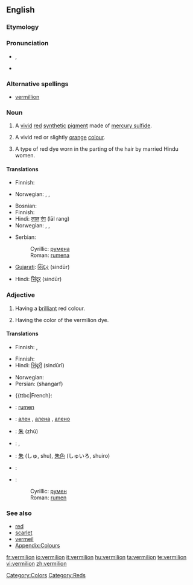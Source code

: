 ==English==

===Etymology===
{{rfe}}

===Pronunciation===
* {{a|UK}} {{IPA|/vɜː(ɹ)ˈmɪl.jən/}}, {{SAMPA|/v3:(r)"mIl.j@n/}}
* {{rhymes|ɪljən}}

===Alternative spellings===
* [[vermillion]]

===Noun===
{{en-noun}}

# A [[vivid]] [[red]] [[synthetic]] [[pigment]] made of [[mercury sulfide]].
# {{colour}} A vivid red or slightly [[orange]] [[colour]].
#: {{colour panel|E34234}}
# A type of red dye worn in the parting of the hair by married Hindu women.

====Translations====
{{trans-top|pigment}}
*Finnish: {{t-|fi|sinooperipunainen}}
{{trans-mid}}
*Norwegian: {{t-|no|sinober|m}}, {{t-|no|sinoberrødt|n}}, {{t-|no|vermilion|m}}
{{trans-bottom}}

{{trans-top|colour}}
*Bosnian: {{t-|bs|rumena|f}}
*Finnish: {{t-|fi|sinooperinpunainen}}
*Hindi: [[लाल]] [[रंग]] (lāl rang)
*Norwegian: {{t-|no|sinober|m}}, {{t-|no|sinoberrødt|n}}, {{t-|no|vermilion|m}}
{{trans-mid}}
*Serbian:
*:Cyrillic: [[румена]] {{f}}
*:Roman: [[rumena]] {{f}}
{{trans-bottom}}

{{trans-top|dye}}
* [[Gujarati]]: [[સિંદૂર]] (sindūr)
{{trans-mid}}
* Hindi: [[सिंदूर]] (sindūr)
{{trans-bottom}}

===Adjective===
{{en-adj}}

# {{colour}} Having a [[brilliant]] red colour.
# Having the color of the vermilion dye.

====Translations====
{{trans-top|having a brilliant red colour}}
*Finnish: {{t-|fi|tulipunainen}}, {{t+|fi|kirkkaanpunainen}}
{{trans-mid}}
{{trans-bottom}}

{{trans-top|having the color of vermilion dye}}
*Finnish: {{t-|fi|sinooperinpunainen}}
*Hindi: [[सिंदूरी]] (sindūrī)
{{trans-mid}}
*Norwegian: {{t-|no|sinoberrød}}
*Persian: {{fa-Arab|[[شنگرف]]}} (shangarf)
{{trans-bottom}}

{{checktrans-top}}
<!-- These look like nouns, and this is Adjective section -->
* {{ttbc|French}: {{t|fr|vermillon|m}}
* {{ttbc|Bosnian}}: [[rumen]] {{m}}
* {{ttbc|Bulgarian}}: [[ален]] {{m}}, [[алена]] {{f}}, [[алено]] {{n}}
* {{ttbc|Chinese}}: [[朱]] (zhū)
* {{ttbc|Italian}}: {{t|it|vermiglio|m}}, {{t|it|vermiglione|m}}
* {{ttbc|Japanese}}: [[朱]] (しゅ, shu), [[朱色]] (しゅいろ, shuiro)
* {{ttbc|Portuguese}}: {{t|pt|vermelho|m}}
* {{ttbc|Serbian}}:
*: Cyrillic: [[румен]] {{m}}
*: Roman: [[rumen]] {{m}}
{{trans-bottom}}

===See also===
* [[red]]
* [[scarlet]]
* [[vermeil]]
* [[Appendix:Colours]]

[[Category:Colors]]
[[Category:Reds]]

[[fr:vermilion]]
[[io:vermilion]]
[[it:vermilion]]
[[hu:vermilion]]
[[ta:vermilion]]
[[te:vermilion]]
[[vi:vermilion]]
[[zh:vermilion]]